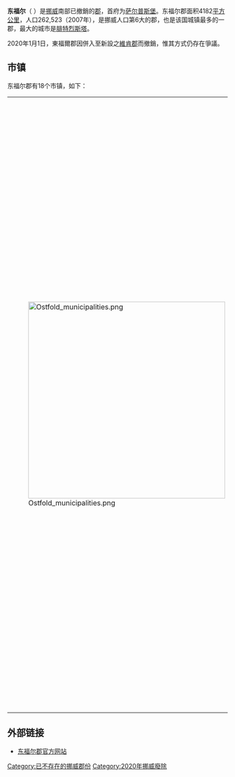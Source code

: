 {{Infobox_Fylke
|name=Østfold
|fullname=Østfold fylke
|isocode=01
|capital=[[萨尔普斯堡|萨尔普斯堡]]
|governor=[[Arne_Øren|Arne Øren]]
|Government appointed official=[[Anne_Enger|Anne Enger]]
|province=[[東挪威|東挪威]]
|arearank= 17
|area=4,182
|arealand=3,887
|areapercent=1.28
|population_as_of=2006年
|populationrank=6
|population=260,389
|populationpercent=5.61
|populationdensity=66
|populationincrease=7.5
|gdp_as_of=2001年
|gdprank=8
|gdp=50,399
|gdppercent=3.30
|gdpcapita=200,084
|incomecapita=138,600
|coatofarms=[[File:Østfold_våpen.svg|70px]]
|map=[[File:Østfold_kart.png|200px]]
}}
'''东福尔'''（{{lang-no|Østfold}} {{audio|Ostfold.ogg|聆听}}）是[[挪威|挪威]]南部已撤銷的[[挪威行政區劃|郡]]，首府为[[萨尔普斯堡|萨尔普斯堡]]。东福尔郡面积4182[[平方公里|平方公里]]，人口262,523（2007年），是挪威人口第6大的郡，也是该国城镇最多的一郡，最大的城市是[[腓特烈斯塔|腓特烈斯塔]]。

2020年1月1日，東福爾郡因併入至新設之[[維肯郡|維肯郡]]而撤銷，惟其方式仍存在爭議。

== 市镇 ==
东福尔郡有18个市镇，如下：
{|
| [[File:Ostfold_municipalities.png|450px]]
|
# [[阿勒馬克|阿勒馬克]]（{{lang|no|Aremark}}）
# [[阿希姆_(挪威)|阿希姆]]（{{lang|no|Askim}}）
# [[埃德斯貝格|埃德斯貝格]]（{{lang|no|Eidsberg}}）
# [[腓特烈斯塔|腓特烈斯塔]]（{{lang|no|Fredrikstad}}）
# [[哈尔登|哈尔登]]（{{lang|no|Halden}}）
# [[霍伯爾|霍伯爾]]（{{lang|no|Hobøl}}）
# [[瓦勒爾|瓦勒爾]]（{{lang|no|Hvaler}}）
# [[馬克爾_(挪威)|馬克爾]]（{{lang|no|Marker}}）
# [[莫斯|莫斯]]（{{lang|no|Moss}}）
# [[拉克斯塔|拉克斯塔]]（{{lang|no|Rakkestad}}）
# [[呂格_(挪威)|呂格]]（{{lang|no|Rygge}}）
# [[勒姆斯庫格|勒姆斯庫格]]（{{lang|no|Rømskog}}）
# [[羅德_(挪威)|羅德]]（{{lang|no|Råde}}）
# [[萨尔普斯堡|萨尔普斯堡]]（{{lang|no|Sarpsborg}}）
# [[希普特沃特|希普特沃特]]（{{lang|no|Skiptvet}}）
# [[斯彼得贝格|斯彼得贝格]]（{{lang|no|Spydeberg}}）
# [[特勒格斯塔|特勒格斯塔]]（{{lang|no|Trøgstad}}）
# [[沃勒|沃勒]]（{{lang|no|Våler}}）
|}

== 外部链接 ==
* [http://www.ostfold-f.kommune.no 东福尔郡官方网站] {{Wayback|url=http://www.ostfold-f.kommune.no/ |date=20170803110203 }}

{{Norway-geo-stub}}
{{Østfold}}
{{Authority control}}

{{DEFAULTSORT:Østfold}}
[[Category:已不存在的挪威郡份|Category:已不存在的挪威郡份]]
[[Category:2020年挪威廢除|Category:2020年挪威廢除]]
